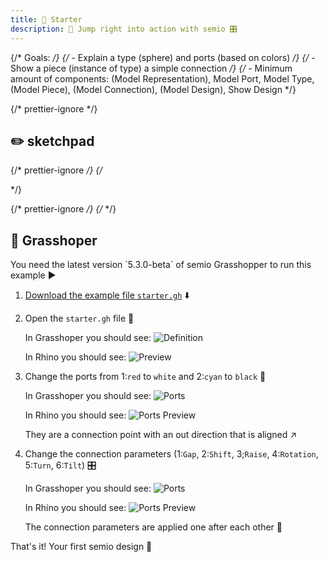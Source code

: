```yaml
---
title: 🥉 Starter
description: 📝 Jump right into action with semio 🎛️
---
```


{/* Goals: */}
{/* - Explain a type (sphere) and ports (based on colors) */}
{/* - Show a piece (instance of type) a simple connection */}
{/* - Minimum amount of components: (Model Representation), Model Port, Model Type, (Model Piece), (Model Connection), (Model Design), Show Design */}


{/* prettier-ignore */}
<div class="flex flex-col sm:flex-row gap-4 justify-center h-[400px] sm:h-[300px]">

  <File
    client:load
    src="/colorful-sphere.glb"
    environment="/schlenker-shed.hdr"
    roughness={0.2}
    metalness={0.6}
  />
  <File
    client:load
    src="/pattern-sphere.glb"
    environment="/schlenker-shed.hdr"
    roughness={0.2}
    metalness={0.7}
  />
</div>

## ✏️ sketchpad

{/* prettier-ignore */}
{/* <div className="pt-2">

  <Sketchpad client:load />
</div> */}

{/* prettier-ignore */}
{/* <File client:load src="../../../../../examples/geometry/representations/colorful-sphere.glb"/> */}

## 🦗 Grasshoper

<Aside type="caution">
  You need the latest version `5.3.0-beta` of semio Grasshopper to run this
  example ▶️
</Aside>

<Steps>

1. [Download the example file `starter.gh`](https://raw.githubusercontent.com/usalu/geometry/starter/starter.gh) ⬇️

2. Open the `starter.gh` file 📂

   In Grasshoper you should see:
   ![Definition](../../../../../assets/images/starter-grasshopper.png)

   In Rhino you should see:
   ![Preview](../../../../../assets/images/starter-grasshopper-preview.png)

3. Change the ports from 1:`red` to `white` and 2:`cyan` to `black` 🎨

   In Grasshoper you should see:
   ![Ports](../../../../../assets/images/starter-grasshopper-ports.png)

   In Rhino you should see:
   ![Ports Preview](../../../../../assets/images/starter-grasshopper-ports-preview.png)

   <Aside type="tip" title="👀 Do you see what ports are?">
     They are a connection point with an out direction that is aligned ↗️
   </Aside>

4. Change the connection parameters (1:`Gap`, 2:`Shift`, 3;`Raise`, 4:`Rotation`, 5:`Turn`, 6:`Tilt`) 🎛️

   In Grasshoper you should see:
   ![Ports](../../../../../assets/images/starter-grasshopper-connection.png)

   In Rhino you should see:
   ![Ports Preview](../../../../../assets/images/starter-grasshopper-connection-preview.png)

   <Aside type="note" title="🤯 What just happened?">
     The connection parameters are applied one after each other 🔢
   </Aside>

</Steps>

That's it! Your first semio design 🎉
